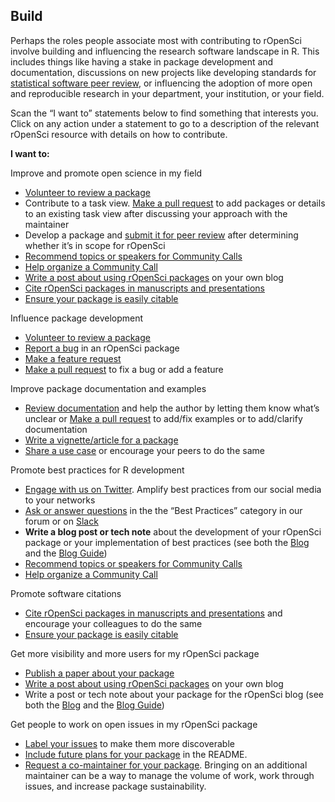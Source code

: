 ## Build {#build}

Perhaps the roles people associate most with contributing to rOpenSci involve building and influencing the research software landscape in R. This includes things like having a stake in package development and documentation, discussions on new projects like developing standards for [statistical software peer review](#statsreview), or influencing the adoption of more open and reproducible research in your department, your institution, or your field. 

Scan the “I want to” statements below to find something that interests you. Click on any action under a statement to go to a description of the relevant rOpenSci resource with details on how to contribute.

**I want to:**

Improve and promote open science in my field

*   [Volunteer to review a package](#devguide)
*   Contribute to a task view. [Make a pull request](#taskviews) to add packages or details to an existing task view after discussing your approach with the maintainer
*   Develop a package and [submit it for peer review](#devguide) after determining whether it’s in scope for rOpenSci
*   [Recommend topics or speakers for Community Calls](#commcalls)
*   [Help organize a Community Call](#commcalls)
*   [Write a post about using rOpenSci packages](#packages) on your own blog
*   [Cite rOpenSci packages in manuscripts and presentations](#packages)
*   [Ensure your package is easily citable](#devguide)


Influence package development

*   [Volunteer to review a package](#devguide)
*   [Report a bug](#packages) in an rOpenSci package
*   [Make a feature request](#packages)
*   [Make a pull request](#packages) to fix a bug or add a feature


Improve package documentation and examples

*   [Review documentation](#packages) and help the author by letting them know what’s unclear or [Make a pull request](#packages) to add/fix examples or to add/clarify documentation
*   [Write a vignette/article for a package](#packages)
*   [Share a use case](#usecases) or encourage your peers to do the same


Promote best practices for R development

*   [Engage with us on Twitter](#channels). Amplify best practices from our social media to your networks
*   [Ask or answer questions](#channels) in the the “Best Practices” category in our forum or on [Slack](#channels-slack)
*   **Write a blog post or tech note** about the development of your rOpenSci package or your implementation of best practices (see both the [Blog](#blog) and the [Blog Guide](#blogguide))
*   [Recommend topics or speakers for Community Calls](#commcalls)
*   [Help organize a Community Call](#commcalls)


Promote software citations

*   [Cite rOpenSci packages in manuscripts and presentations](#packages) and encourage your colleagues to do the same
*   [Ensure your package is easily citable](#devguide)


Get more visibility and more users for my rOpenSci package

*   [Publish a paper about your package](#devguide)
*   [Write a post about using rOpenSci packages](#packages) on your own blog
*   Write a post or tech note about your package for the rOpenSci blog (see both the [Blog](#blog) and the [Blog Guide](#blogguide))


Get people to work on open issues in my rOpenSci package

*   [Label your issues](#issues) to make them more discoverable
*   [Include future plans for your package](#issues) in the README.
*   [Request a co-maintainer for your package](#devguide). Bringing on an additional maintainer can be a way to manage the volume of work, work through issues, and increase package sustainability.
